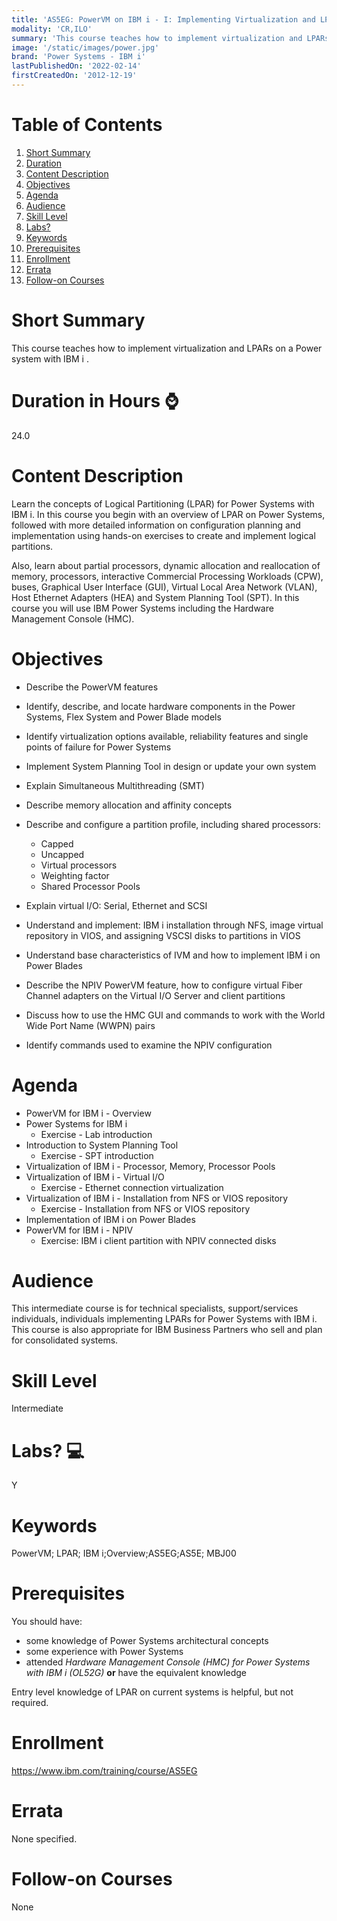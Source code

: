 ```yaml
---
title: 'AS5EG: PowerVM on IBM i - I: Implementing Virtualization and LPAR'
modality: 'CR,ILO'
summary: 'This course teaches how to implement virtualization and LPARs on a Power system with IBM i . '
image: '/static/images/power.jpg'
brand: 'Power Systems - IBM i'
lastPublishedOn: '2022-02-14'
firstCreatedOn: '2012-12-19'
---
```

# Table of Contents
1.  [Short Summary](#short-summary)
2.  [Duration](#duration-in-hours-)
3.  [Content Description](#content-description)
4.  [Objectives](#objectives)
5.  [Agenda](#agenda)
6.  [Audience](#audience)
7.  [Skill Level](#skill-level)
8.  [Labs?](#labs-)
9.  [Keywords](#keywords)
10. [Prerequisites](#prerequisites)
11. [Enrollment](#enrollment)
12. [Errata](#errata)
13. [Follow-on Courses](#follow-on-courses)

# Short Summary
This course teaches how to implement virtualization and LPARs on a Power system with IBM i . 

# Duration in Hours ⌚
24.0

# Content Description
Learn the concepts of Logical Partitioning (LPAR) for Power Systems with IBM i. In this course you begin with an overview of LPAR on Power Systems, followed with more detailed information on configuration planning and implementation using hands-on exercises to create and implement logical partitions.


Also, learn about partial processors, dynamic allocation and reallocation of memory, processors, interactive Commercial Processing Workloads (CPW), buses, Graphical User Interface (GUI), Virtual Local Area Network (VLAN), Host Ethernet Adapters (HEA) and System Planning Tool (SPT). In this course you will use IBM Power Systems including the Hardware Management Console (HMC).



# Objectives
* Describe the PowerVM features
* Identify, describe, and locate hardware components in the Power Systems, Flex System and Power Blade models
* Identify virtualization options available, reliability features and single points of failure for Power Systems
* Implement System Planning Tool in design or update your own system
* Explain Simultaneous Multithreading (SMT)
* Describe memory allocation and affinity concepts
* Describe and configure a partition profile, including shared processors:
	+ Capped
	+ Uncapped
	+ Virtual processors
	+ Weighting factor
	+ Shared Processor Pools


* Explain virtual I/O: Serial, Ethernet and SCSI
* Understand and implement: IBM i installation through NFS, image virtual repository in VIOS, and assigning VSCSI disks to partitions in VIOS
* Understand base characteristics of IVM and how to implement IBM i on Power Blades
* Describe the NPIV PowerVM feature, how to configure virtual Fiber Channel adapters on the Virtual I/O Server and client partitions
* Discuss how to use the HMC GUI and commands to work with the World Wide Port Name (WWPN) pairs
* Identify commands used to examine the NPIV configuration


# Agenda
* PowerVM for IBM i - Overview
* Power Systems for IBM i
	+ Exercise - Lab introduction
* Introduction to System Planning Tool
	+ Exercise - SPT introduction
* Virtualization of IBM i - Processor, Memory, Processor Pools
* Virtualization of IBM i - Virtual I/O
	+ Exercise - Ethernet connection virtualization
* Virtualization of IBM i - Installation from NFS or VIOS repository
	+ Exercise - Installation from NFS or VIOS repository
* Implementation of IBM i on Power Blades
* PowerVM for IBM i - NPIV
	+ Exercise: IBM i client partition with NPIV connected disks


# Audience
This intermediate course is for technical specialists, support/services individuals, individuals implementing LPARs for Power Systems with IBM i. This course is also appropriate for IBM Business Partners who sell and plan for consolidated systems.



# Skill Level
Intermediate        

# Labs? 💻
Y

# Keywords
PowerVM; LPAR; IBM i;Overview;AS5EG;AS5E; MBJ00

# Prerequisites
You should have:


* some knowledge of Power Systems architectural concepts
* some experience with Power Systems
* attended *Hardware Management Console (HMC) for Power Systems with IBM i (OL52G)* **or** have the equivalent knowledge


Entry level knowledge of LPAR on current systems is helpful, but not required.



# Enrollment
https://www.ibm.com/training/course/AS5EG

# Errata
None specified.

# Follow-on Courses
None

